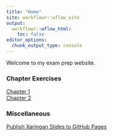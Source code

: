 ```yaml
---
title: "Home"
site: workflowr::wflow_site
output:
  workflowr::wflow_html:
    toc: false
editor_options:
  chunk_output_type: console
---
```


Welcome to my exam prep website.

### Chapter Exercises

[Chapter 1](ch1_ggplot.html) <br>
[Chapter 2](ch2_workflow.html) <br>


### Miscellaneous

[Publish Xaringan Slides to GitHub Pages](misc_add_xaringan_slides_github.html) <br>


